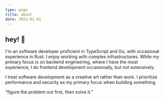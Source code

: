 ```yaml
---
type: page
title: about
date: 2022-01-01
---
```


## hey! 👋

I'm an software developer proficient in TypeScript and Go, with occasional experience in Rust. I enjoy working with complex infrastructures. While my primary focus is on backend engineering, where I have the most experience, I do frontend development occasionally, but not extensively.

I treat software development as a creative art rather than work. I prioritize performance and security as my primary focus when building something.

<div className="select-none italic rounded-md px-6">
  "figure the problem out first, then solve it."
</div>
